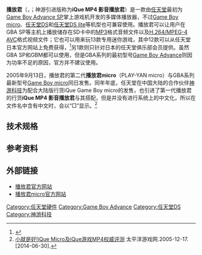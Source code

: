 {{noteTA
|G1=Games
|G2=IT
}}
{{Infobox information appliance
| logo = 
| image = [[Image:Play-Yan.jpg|Image:Play-Yan.jpg]]
| caption = 
| developer = 任天堂開發技術部
| manufacturer = [[任天堂|任天堂]]
| type = [[電子遊戲機|電子遊戲機周边设备]]
| release date = '''播放君'''<br>{{flagicon|JPN}} 2005年2月21日<br>{{flagicon|CHN}} 2005年底<br>'''播放君micro'''<br>{{flagicon|JPN}} 2005年9月13日
| generation = 
| Price = 5,000日元<br>6,000日元（包含专用转换软件）
| lifespan =  '''播放君'''<br>{{flagicon|JPN}} 2005年2月21日 - 9月11日<br>'''播放君micro'''<br>{{flagicon|JPN}} 2005年9月13日 - 2008年5月11日
| CPU = 
| GPU = 
| display= 
| title = 
| media = GameBoy Advance接口卡带
| Sound = 
| storage = 外接[[SD卡|SD卡]]
| controllers = 
| connectivity = 
| online service = 
| top game = 
| compatibility= 
| predecessor = 
| successor =
| unitssold =
| unitsshipped =
}}
'''播放君'''（{{lang-ja|プレイやん}}，{{lang-en|PLAY-YAN}}；神游引进版称为'''iQue MP4 影音播放君'''）是一款由[[任天堂|任天堂]]最初为[[Game_Boy_Advance_SP|Game Boy Advance SP]]掌上游戏机开发的多媒体播放器，不过[[Game_Boy_Micro|Game Boy micro]]、[[任天堂DS|任天堂DS]]和[[任天堂DS_Lite|任天堂DS lite]]等机型也可兼容使用。播放君可以让用户在GBA SP等主机上播放储存在SD卡中的[[MP3|MP3]]格式音频文件以及[[H.264/MPEG-4_AVC|H.264/MPEG-4 AVC]]格式视频文件；它也可以用来玩13款专用迷你游戏，其中12款可以从任天堂日本官方网站上免费获得，<ref>{{Cite web |url=http://www.nintendo.co.jp/n08/playan/garage/index.html |title=存档副本 |access-date=2013-04-10 |archive-date=2020-12-29 |archive-url=https://web.archive.org/web/20201229131508/https://www.nintendo.co.jp/n08/playan/garage/index.html |dead-url=no }}</ref>另1款则只针对日本的任天堂俱乐部会员提供。虽然GBA SP和GBM都可以使用，但是GBA系列的最初型号[[Game_Boy_Advance|Game Boy Advance]]则因为功率不足的原因，官方并不建议使用。

2005年9月13日，播放君的第二代'''播放君micro'''（PLAY-YAN micro）与GBA系列最新型号[[Game_Boy_Micro|Game Boy micro]]同日发售。同年年底，任天堂在中国大陆的合作伙伴[[神游科技|神游科技]]为配合大陆版行货iQue Game Boy micro的发售，也引进了第一代播放君的行货'''iQue MP4 影音播放君'''与其搭配，但是并没有进行系统上的中文化，所以在文件名中含有中文时，会以“□”显示。<ref>[http://www.pcgames.com.cn/tvgames/game/hwdp/0512/746656_all.html 小就是好!iQue Micro及iQue游戏MP4权威评测] {{Wayback|url=http://www.pcgames.com.cn/tvgames/game/hwdp/0512/746656_all.html |date=20200217030934 }}太平洋游戏网.2005-12-17.[2014-06-30].</ref>

== 技术规格 ==



== 参考资料 ==
{{reflist}}

== 外部链接 ==

* [http://www.nintendo.co.jp/n08/playan/ 播放君官方网站] {{Wayback|url=http://www.nintendo.co.jp/n08/playan/ |date=20201229131638 }}{{ja}}
* [http://www.nintendo.co.jp/n08/play_yan_micro/index.html 播放君micro官方网站] {{Wayback|url=http://www.nintendo.co.jp/n08/play_yan_micro/index.html |date=20201214224237 }}{{ja}}

{{Game Boy家族}}
{{任天堂硬件}}

{{DEFAULTSORT:Play-Yan}}
[[Category:任天堂硬件|Category:任天堂硬件]]
[[Category:Game_Boy_Advance|Category:Game Boy Advance]]
[[Category:任天堂DS|Category:任天堂DS]]
[[Category:神游科技|Category:神游科技]]